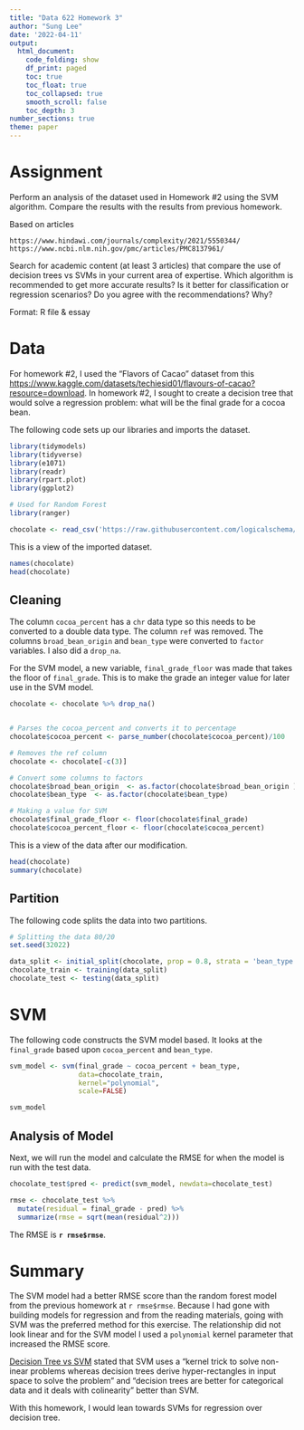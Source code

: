 ```yaml
---
title: "Data 622 Homework 3"
author: "Sung Lee"
date: '2022-04-11'
output: 
  html_document:
    code_folding: show
    df_print: paged
    toc: true
    toc_float: true
    toc_collapsed: true
    smooth_scroll: false
    toc_depth: 3
number_sections: true
theme: paper
---
```


# Assignment  
Perform an analysis of the dataset used in Homework #2 using the SVM algorithm. Compare the results with the results from previous homework.  

Based on articles

    https://www.hindawi.com/journals/complexity/2021/5550344/  
    https://www.ncbi.nlm.nih.gov/pmc/articles/PMC8137961/  

Search for academic content (at least 3 articles) that compare the use of decision trees vs SVMs in your current area of expertise. Which algorithm is recommended to get more accurate results? Is it better for classification or regression scenarios? Do you agree with the recommendations? Why? 

Format: R file & essay

# Data  
For homework #2, I used the "Flavors of Cacao" dataset from this [https://www.kaggle.com/datasets/techiesid01/flavours-of-cacao?resource=download]( Kaggle website). In homework #2, I sought to create a decision tree that would solve a regression problem: what will be the final grade for a cocoa bean. 

The following code sets up our libraries and imports the dataset.

```r
library(tidymodels)
library(tidyverse)
library(e1071)
library(readr)
library(rpart.plot)
library(ggplot2)

# Used for Random Forest
library(ranger)

chocolate <- read_csv('https://raw.githubusercontent.com/logicalschema/spring2022/main/data622/hw3/flavors_of_cacao.csv')

```  

This is a view of the imported dataset.

```r
names(chocolate)
head(chocolate)
```  

## Cleaning  
The column `cocoa_percent` has a `chr` data type so this needs to be converted to a double data type. The column `ref` was removed. The columns `broad_bean_origin` and `bean_type` were converted to `factor` variables. I also did a `drop_na`.

For the SVM model, a new variable, `final_grade_floor` was made that takes the floor of `final_grade`. This is to make the grade an integer value for later use in the SVM model.

```r
chocolate <- chocolate %>% drop_na()


# Parses the cocoa_percent and converts it to percentage
chocolate$cocoa_percent <- parse_number(chocolate$cocoa_percent)/100

# Removes the ref column
chocolate <- chocolate[-c(3)]

# Convert some columns to factors
chocolate$broad_bean_origin  <- as.factor(chocolate$broad_bean_origin )
chocolate$bean_type  <- as.factor(chocolate$bean_type)

# Making a value for SVM
chocolate$final_grade_floor <- floor(chocolate$final_grade)
chocolate$cocoa_percent_floor <- floor(chocolate$cocoa_percent)

```  

This is a view of the data after our modification.  

```r
head(chocolate)
summary(chocolate)

```

## Partition  
The following code splits the data into two partitions.

```r
# Splitting the data 80/20
set.seed(32022)

data_split <- initial_split(chocolate, prop = 0.8, strata = 'bean_type')
chocolate_train <- training(data_split)
chocolate_test <- testing(data_split)

``` 




# SVM  
The following code constructs the SVM model based. It looks at the `final_grade` based upon `cocoa_percent` and `bean_type`.

```r
svm_model <- svm(final_grade ~ cocoa_percent + bean_type,
                 data=chocolate_train,
                 kernel="polynomial",
                 scale=FALSE)

svm_model

```  

## Analysis of Model  
Next, we will run the model and calculate the RMSE for when the model is run with the test data.

```r
chocolate_test$pred <- predict(svm_model, newdata=chocolate_test)

rmse <- chocolate_test %>% 
  mutate(residual = final_grade - pred) %>%
  summarize(rmse = sqrt(mean(residual^2)))

```  

The RMSE is **`r rmse$rmse`**.

# Summary  
The SVM model had a better RMSE score than the random forest model from the previous homework at `r rmse$rmse`. Because I had gone with building models for regression and from the reading materials, going with SVM was the preferred method for this exercise. The relationship did not look linear and for the SVM model I used a `polynomial` kernel parameter that increased the RMSE score.

[Decision Tree vs SVM](https://towardsdatascience.com/comparative-study-on-classic-machine-learning-algorithms-24f9ff6ab222?gi=397662cf3495) stated that SVM uses a "kernel trick to solve non-inear problems whereas decision trees derive hyper-rectangles in input space to solve the problem" and "decision trees are better for categorical data and it deals with colinearity" better than SVM.  

With this homework, I would lean towards SVMs for regression over decision tree.

